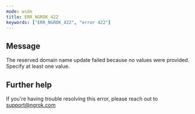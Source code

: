 ```yaml
---
mode: wide
title: ERR_NGROK_422
keywords: ["ERR_NGROK_422", "error 422"]
---
```


## Message

The reserved domain name update failed because no values were provided. Specify at least one value.

## Further help

If you're having trouble resolving this error, please reach out to [support@ngrok.com](mailto:support@ngrok.com?subject=Help%20with%20ERR_NGROK_422)
